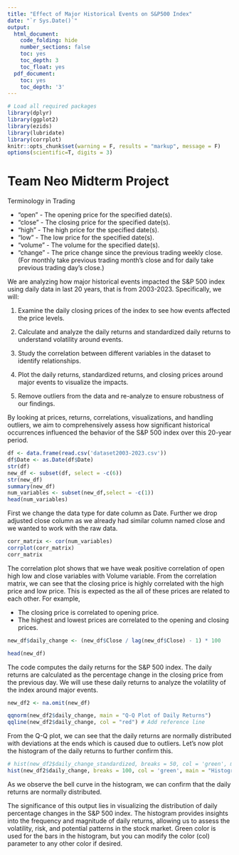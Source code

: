 ```yaml
---
title: "Effect of Major Historical Events on S&P500 Index"
date: "`r Sys.Date()`"
output:
  html_document:
    code_folding: hide
    number_sections: false
    toc: yes
    toc_depth: 3
    toc_float: yes
  pdf_document:
    toc: yes
    toc_depth: '3'
---
```


```r
# Load all required packages
library(dplyr)
library(ggplot2)
library(ezids)
library(lubridate)
library(corrplot)
knitr::opts_chunk$set(warning = F, results = "markup", message = F)
options(scientific=T, digits = 3) 
```



# Team Neo Midterm Project

Terminology in Trading

+ "open" - The opening price for the specified date(s).
+ "close" - The closing price for the specified date(s).
+ "high" - The high price for the specified date(s).
+ "low" - The low price for the specified date(s).
+ "volume" - The volume for the specified date(s).
+ "change" - The price change since the previous trading weekly close.
             (For monthly take previous trading month’s close and for daily take previous
             trading day’s close.)


We are analyzing how major historical events impacted the S&P 500 index using daily data in last 20 years, that is from 2003-2023. Specifically, we will:

1. Examine the daily closing prices of the index to see how events affected the price levels.

2. Calculate and analyze the daily returns and standardized daily returns to understand volatility around events. 

3. Study the correlation between different variables in the dataset to identify relationships.

4. Plot the daily returns, standardized returns, and closing prices around major events to visualize the impacts.

5. Remove outliers from the data and re-analyze to ensure robustness of our findings.

By looking at prices, returns, correlations, visualizations, and handling outliers, we aim to comprehensively assess how significant historical occurrences influenced the behavior of the S&P 500 index over this 20-year period.




```r
df <- data.frame(read.csv('dataset2003-2023.csv'))
df$Date <- as.Date(df$Date)
str(df)
new_df <- subset(df, select = -c(6))
str(new_df)
summary(new_df)
num_variables <- subset(new_df,select = -c(1))
head(num_variables)
```

First we change the data type for date column as Date.
Further we drop adjusted close column as we already had similar column named close and we wanted to work with the raw data.



```r
corr_matrix <- cor(num_variables)
corrplot(corr_matrix)
corr_matrix
```
The correlation plot shows that we have weak positive correlation of open high low and close variables with Volume variable.
From the correlation matrix, we can see that the closing price is highly correlated with the high price and low price. This is expected as the all of these prices are related to each other. For example,

- The closing price is correlated to opening price.
- The highest and lowest prices are correlated to the opening and closing prices.

```r
new_df$daily_change <- (new_df$Close / lag(new_df$Close) - 1) * 100

head(new_df)
```
The code computes the daily returns for the S&P 500 index. The daily returns are calculated as the percentage change in the closing price from the previous day. We will use these daily returns to analyze the volatility of the index around major events.

```r
new_df2 <- na.omit(new_df)

qqnorm(new_df2$daily_change, main = "Q-Q Plot of Daily Returns")
qqline(new_df2$daily_change, col = "red") # Add reference line

```

From the Q-Q plot, we can see that the daily returns are normally distributed with deviations at the ends which is caused due to outliers. Let's now plot the histogram of the daily returns to further confirm this.


```r
# hist(new_df2$daily_change_standardized, breaks = 50, col = 'green', main = "Histogram daily returns standardized distribution",xlab = "daily returns")
hist(new_df2$daily_change, breaks = 100, col = 'green', main = "Histogram daily returns distribution",xlab = "daily returns")
```
As we observe the bell curve in the histogram, we can confirm that the daily returns are normally distributed.

The significance of this output lies in visualizing the distribution of daily percentage changes in the S&P 500 index. The histogram provides insights into the frequency and magnitude of daily returns, allowing us to assess the volatility, risk, and potential patterns in the stock market. Green color is used for the bars in the histogram, but you can modify the color (col) parameter to any other color if desired.
